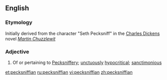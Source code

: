 ==English==

===Etymology===
Initially derived from the character "Seth Pecksniff" in the [[w:Charles Dickens|Charles Dickens]] novel ''[[w:Martin Chuzzlewit|Martin Chuzzlewit]]''

===Adjective===
{{en-adj}}

# Of or pertaining to [[Pecksniffery]]; [[unctuously]] [[hypocritical]]; [[sanctimonious]]

[[et:pecksniffian]]
[[ru:pecksniffian]]
[[vi:pecksniffian]]
[[zh:pecksniffian]]